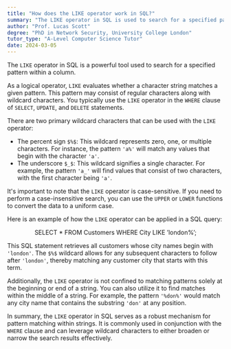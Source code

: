```yaml
---
title: "How does the LIKE operator work in SQL?"
summary: "The LIKE operator in SQL is used to search for a specified pattern in a column."
author: "Prof. Lucas Scott"
degree: "PhD in Network Security, University College London"
tutor_type: "A-Level Computer Science Tutor"
date: 2024-03-05
---
```


The `LIKE` operator in SQL is a powerful tool used to search for a specified pattern within a column.

As a logical operator, `LIKE` evaluates whether a character string matches a given pattern. This pattern may consist of regular characters along with wildcard characters. You typically use the `LIKE` operator in the `WHERE` clause of `SELECT`, `UPDATE`, and `DELETE` statements.

There are two primary wildcard characters that can be used with the `LIKE` operator:

- The percent sign `$%$`: This wildcard represents zero, one, or multiple characters. For instance, the pattern `'a%'` will match any values that begin with the character `'a'`.
- The underscore `$_$`: This wildcard signifies a single character. For example, the pattern `'a_'` will find values that consist of two characters, with the first character being `'a'`.

It's important to note that the `LIKE` operator is case-sensitive. If you need to perform a case-insensitive search, you can use the `UPPER` or `LOWER` functions to convert the data to a uniform case.

Here is an example of how the `LIKE` operator can be applied in a SQL query:

$$
\text{SELECT * FROM Customers WHERE City LIKE 'london%';}
$$

This SQL statement retrieves all customers whose city names begin with `'london'`. The `$%$` wildcard allows for any subsequent characters to follow after `'london'`, thereby matching any customer city that starts with this term.

Additionally, the `LIKE` operator is not confined to matching patterns solely at the beginning or end of a string. You can also utilize it to find matches within the middle of a string. For example, the pattern `'%don%'` would match any city name that contains the substring `'don'` at any position.

In summary, the `LIKE` operator in SQL serves as a robust mechanism for pattern matching within strings. It is commonly used in conjunction with the `WHERE` clause and can leverage wildcard characters to either broaden or narrow the search results effectively.
    